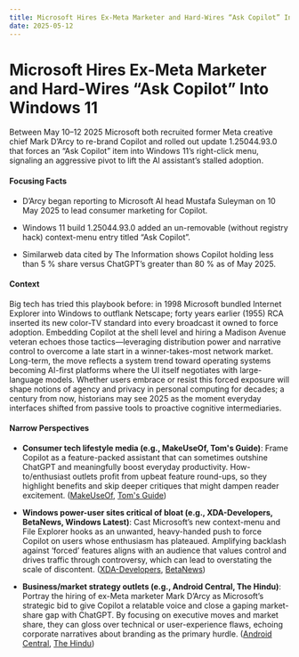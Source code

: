 ```yaml
---
title: Microsoft Hires Ex-Meta Marketer and Hard-Wires “Ask Copilot” Into Windows 11
date: 2025-05-12
---
```


# Microsoft Hires Ex-Meta Marketer and Hard-Wires “Ask Copilot” Into Windows 11

Between May 10–12 2025 Microsoft both recruited former Meta creative chief Mark D’Arcy to re-brand Copilot and rolled out update 1.25044.93.0 that forces an “Ask Copilot” item into Windows 11’s right-click menu, signaling an aggressive pivot to lift the AI assistant’s stalled adoption.

#### Focusing Facts

- D’Arcy began reporting to Microsoft AI head Mustafa Suleyman on 10 May 2025 to lead consumer marketing for Copilot.

- Windows 11 build 1.25044.93.0 added an un-removable (without registry hack) context-menu entry titled “Ask Copilot”.

- Similarweb data cited by The Information shows Copilot holding less than 5 % share versus ChatGPT’s greater than 80 % as of May 2025.

#### Context

Big tech has tried this playbook before: in 1998 Microsoft bundled Internet Explorer into Windows to outflank Netscape; forty years earlier (1955) RCA inserted its new color-TV standard into every broadcast it owned to force adoption. Embedding Copilot at the shell level and hiring a Madison Avenue veteran echoes those tactics—leveraging distribution power and narrative control to overcome a late start in a winner-takes-most network market. Long-term, the move reflects a system trend toward operating systems becoming AI-first platforms where the UI itself negotiates with large-language models. Whether users embrace or resist this forced exposure will shape notions of agency and privacy in personal computing for decades; a century from now, historians may see 2025 as the moment everyday interfaces shifted from passive tools to proactive cognitive intermediaries.

#### Narrow Perspectives

- **Consumer tech lifestyle media (e.g., MakeUseOf, Tom's Guide)**: Frame Copilot as a feature-packed assistant that can sometimes outshine ChatGPT and meaningfully boost everyday productivity. How-to/enthusiast outlets profit from upbeat feature round-ups, so they highlight benefits and skip deeper critiques that might dampen reader excitement. ([MakeUseOf](https://www.makeuseof.com/copilot-vs-chatgpt-why-copilot-is-still-worth-using/), [Tom's Guide](https://www.tomsguide.com/ai/these-7-copilot-prompts-supercharge-my-workday-and-work-even-better-than-i-expected))

- **Windows power-user sites critical of bloat (e.g., XDA-Developers, BetaNews, Windows Latest)**: Cast Microsoft’s new context-menu and File Explorer hooks as an unwanted, heavy-handed push to force Copilot on users whose enthusiasm has plateaued. Amplifying backlash against ‘forced’ features aligns with an audience that values control and drives traffic through controversy, which can lead to overstating the scale of discontent. ([XDA-Developers](https://www.xda-developers.com/windows-11-new-context-menu-people-want-it-removed/), [BetaNews](https://betanews.com/2025/05/12/microsoft-continues-to-foist-copilot-on-windows-11-users-by-adding-it-to-the-context-menu/))

- **Business/market strategy outlets (e.g., Android Central, The Hindu)**: Portray the hiring of ex-Meta marketer Mark D’Arcy as Microsoft’s strategic bid to give Copilot a relatable voice and close a gaping market-share gap with ChatGPT. By focusing on executive moves and market share, they can gloss over technical or user-experience flaws, echoing corporate narratives about branding as the primary hurdle. ([Android Central](https://www.androidcentral.com/apps-software/microsoft-taps-ex-meta-marketing-boss-to-boost-copilot-ai), [The Hindu](https://www.thehindu.com/sci-tech/technology/can-ex-meta-marketing-head-turn-microsoft-copilots-fortunes/article69566021.ece))
